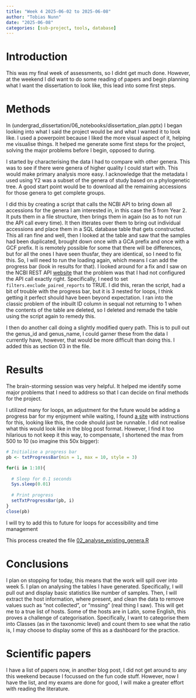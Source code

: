 ```yaml
---
title: "Week 4 2025-06-02 to 2025-06-08"
author: "Tobias Nunn"
date: "2025-06-08"
categories: [sub-project, tools, database]
---
```


# Introduction {#seq-week4}

This was my final week of assessments, so I didnt get much done. However, at the weekend I did want to do some reading of papers and begin planning what I want the dissertation to look like, this lead into some first steps.

# Methods

In (undergrad_dissertation/06_notebooks/dissertation_plan.pptx) I began looking into what I said the project would be and what I wanted it to look like. I used a powerpoint because I liked the more visual aspect of it, helping me visualise things. It helped me generate some first steps for the project, solving the major problems before I begin, opposed to during.

I started by characterising the data I had to compare with other genera. This was to see if there were genera of higher quality I could start with. This would make primary analysis more easy. I acknowledge that the metadata I used using Y2 was a subset of the genera of study based on a phylogenetic tree. A good start point would be to download all the remaining accessions for those genera to get complete groups.

I did this by creating a script that calls the NCBI API to bring down all accessions for the genera I am interested in, in this case the 5 from Year 2. It puts them in a file structure, then brings them in again (so as to not run the API call every time). It then itterates over them to bring out individual accessions and place them in a SQL database table that gets constructed. This all ran fine and well, then I looked at the table and saw that the samples had been duplicated, brought down once with a GCA prefix and once with a GCF prefix. It is remotely possible for some that there will be differences, but for all the ones I have seen thusfar, they are identical, so I need to fix this. So, I will need to run the loading again, which means I can add the progress bar (look in results for that). I looked around for a fix and I saw on the NCBI REST API [website](https://www.ncbi.nlm.nih.gov/datasets/docs/v2/api/rest-api/#) that the problem was that I had not configured the API call exactly right. Specifically, I need to set `filters.exclude_paired_reports` to TRUE. I did this, reran the script, had a bit of trouble with the progress bar, but it is 3 nested for loops, I think getting it perfect should have been beyond expectation. I ran into the classic problem of the inbuilt ID column in sequal not returning to 1 when the contents of the table are deleted, so I deleted and remade the table using the script again to remedy this.

I then do another call doing a slightly modified query path. This is to pull out the genus_id and genus_name, I could garner these from the data I currently have, however, that would be more difficult than doing this. I added this as section 03 in the file.

# Results

The brain-storming session was very helpful. It helped me identify some major problems that I need to address so that I can decide on final methods for the project.

I utilized many for loops, an adjustment for the future would be adding a progress bar for my enjoyment while waiting, I found [a site](https://josephcrispell.github.io/2019/06/04/progress-bar.html) with instructions for this, looking like this, the code should just be runnable. I did not realise what this would look like in the blog post format. However, I find it too hilarious to not keep it this way, to compensate, I shortened the max from 500 to 10 (so imagine this 50x bigger):

```r

# Initialise a progress bar
pb <- txtProgressBar(min = 1, max = 10, style = 3)

for(i in 1:10){
  
  # Sleep for 0.1 seconds
  Sys.sleep(0.01)
  
  # Print progress
  setTxtProgressBar(pb, i)
}
close(pb)

```

I will try to add this to future for loops for accessibility and time management

This process created the file [02_analyse_existing_genera.R](../../../00_scripts/R_scripts/02_analyse_existing_genera.R)

# Conclusions

I plan on stopping for today, this means that the work will spill over into week 5. I plan on analysing the tables I have generated. Specifically, I will pull out and display basic statistics like number of samples. Then, I will extract the host information, where present, and clean the data to remove values such as "not collected", or "mssing" (real thing I saw). This will get me to a true list of hosts. Some of the hosts are in Latin, some English, this proves a challenge of categorisation. Specifically, I want to categorise them into Classes (as in the taxonomic level) and count them to see what the ratio is, I may choose to display some of this as a dashboard for the practice.

# Scientific papers

I have a list of papers now, in another blog post, I did not get around to any this weekend because I focussed on the fun code stuff. However, now I have the list, and my exams are done for good, I will make a greater effort with reading the literature.

